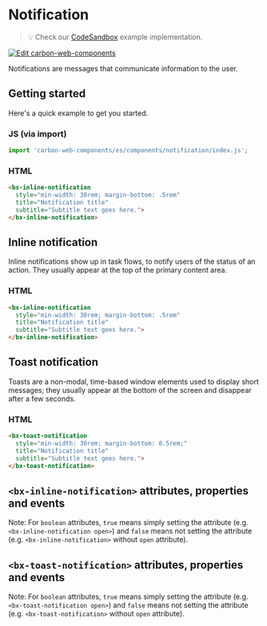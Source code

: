 
# Notification

> 💡 Check our
> [CodeSandbox](https://codesandbox.io/s/github/carbon-design-system/carbon-web-components/tree/main/examples/codesandbox/basic/components/notification)
> example implementation.

[![Edit carbon-web-components](https://codesandbox.io/static/img/play-codesandbox.svg)](https://codesandbox.io/s/github/carbon-design-system/carbon-web-components/tree/main/examples/codesandbox/basic/components/notification)

Notifications are messages that communicate information to the user.

## Getting started

Here's a quick example to get you started.

### JS (via import)

```javascript
import 'carbon-web-components/es/components/notification/index.js';
```

### HTML

```html
<bx-inline-notification
  style="min-width: 30rem; margin-bottom: .5rem"
  title="Notification title"
  subtitle="Subtitle text goes here.">
</bx-inline-notification>
```

## Inline notification

Inline notifications show up in task flows, to notify users of the status of an action. They usually appear at the top of the primary content area.

### HTML

```html
<bx-inline-notification
  style="min-width: 30rem; margin-bottom: .5rem"
  title="Notification title"
  subtitle="Subtitle text goes here.">
</bx-inline-notification>
```

## Toast notification

Toasts are a non-modal, time-based window elements used to display short messages; they usually appear at the bottom of the screen and disappear after a few seconds.

### HTML

```html
<bx-toast-notification
  style="min-width: 30rem; margin-bottom: 0.5rem;"
  title="Notification title"
  subtitle="Subtitle text goes here.">
</bx-toast-notification>
```

## `<bx-inline-notification>` attributes, properties and events

Note: For `boolean` attributes, `true` means simply setting the attribute (e.g. `<bx-inline-notification open>`) and `false` means not setting the attribute (e.g. `<bx-inline-notification>` without `open` attribute).

<Props of="bx-inline-notification" />

## `<bx-toast-notification>` attributes, properties and events

Note: For `boolean` attributes, `true` means simply setting the attribute (e.g. `<bx-toast-notification open>`) and `false` means not setting the attribute (e.g. `<bx-toast-notification>` without `open` attribute).

<Props of="bx-toast-notification" />
